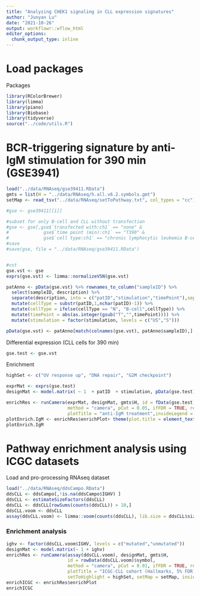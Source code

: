 ```yaml
---
title: "Analyzing CHEK1 signaling in CLL expression signatures"
author: "Junyan Lu"
date: "2021-10-26"
output: workflowr::wflow_html
editor_options:
  chunk_output_type: inline
---
```


# Load packages

Packages
```r
library(RColorBrewer)
library(limma)
library(piano)
library(Biobase)
library(tidyverse)
source("../code/utils.R")
```

# BCR-triggering signature by anti-IgM stimulation for 390 min  (GSE3941)

```r
load("../data/RNAseq/gse39411.RData")
gmts = list(H = "../data/RNAseq/h.all.v6.2.symbols.gmt")
setMap <- read_tsv("../data/RNAseq/setToPathway.txt", col_types = "cc")
```

```r
#gse <- gse39411[[1]]

#subset for only B-cell and CLL without transfection
#gse <- gse[,gse$`transfected with:ch1` == "none" &
#             gse$`time point (min):ch1` == "T390" &
#             gse$`cell type:ch1` == "chronic lymphocytic leukemia B-cell"]
#save
#save(gse, file = "../data/RNAseq/gse39411.RData")


#vst
gse.vst <- gse
exprs(gse.vst) <- limma::normalizeVSN(gse.vst)

patAnno <- pData(gse.vst) %>% rownames_to_column("sampleID") %>%
  select(sampleID, description) %>%
  separate(description, into = c("patID","stimulation","timePoint"),sep = "_") %>%
  mutate(cellType = substr(patID,1,nchar(patID)-1)) %>%
  mutate(cellType = ifelse(cellType == "N", "B-cell",cellType)) %>%
  mutate(timePoint = abs(as.integer(gsub("T","",timePoint)))) %>%
  mutate(stimulation = factor(stimulation, levels = c("US","S")))

pData(gse.vst) <- patAnno[match(colnames(gse.vst), patAnno$sampleID),]
```

Differential expression (CLL cells for 390 min)
```r
gse.test <- gse.vst
```


Enrichment
```r
highSet <- c("UV response up", "DNA repair", "G2M checkpoint")

exprMat <- exprs(gse.test)
designMat <- model.matrix( ~ 1  + patID  + stimulation, pData(gse.test))

enrichRes <- runCamera(exprMat, designMat, gmts$H, id = fData(gse.test)$`Gene Symbol`,
                       method = "camera", pCut = 0.05, ifFDR = TRUE, removePrefix = "HALLMARK_",
                       plotTitle = "anti-IgM treatment",insideLegend = TRUE, setToHighlight = highSet, setMap = setMap)
plotEnrich.IgM <- enrichRes$enrichPlot+ theme(plot.title = element_text(size=18, face = "bold"))
plotEnrich.IgM

```

# Pathway enrichment analysis using ICGC datasets

Load and pro-processing RNAseq dataset
```r
load("../data/RNAseq/ddsCampo.RData")
ddsCLL <- ddsCampo[,!is.na(ddsCampo$IGHV) ]
ddsCLL <- estimateSizeFactors(ddsCLL)
ddsCLL <- ddsCLL[rowSums(counts(ddsCLL)) > 10,]
ddsCLL.voom <- ddsCLL
assay(ddsCLL.voom) <- limma::voom(counts(ddsCLL), lib.size = ddsCLL$sizeFactor)$E
```

### Enrichment analysis

```r
ighv <- factor(ddsCLL.voom$IGHV, levels = c("mutated","unmutated"))
designMat <- model.matrix(~ 1 + ighv)
enrichRes <- runCamera(assay(ddsCLL.voom), designMat, gmts$H, 
                       id = rowData(ddsCLL.voom)$symbol, 
                       method = "camera", pCut = 0.01, ifFDR = TRUE, removePrefix = "HALLMARK_",
                       plotTitle = "ICGC-CLL cohort (Hallmarks, 5% FDR)", 
                       setToHighlight = highSet, setMap = setMap, insideLegend = TRUE)
enrichICGC <- enrichRes$enrichPlot
enrichICGC

```
